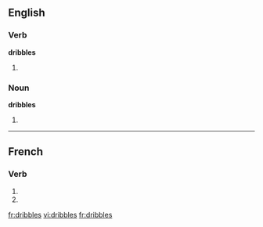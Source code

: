 ==English==

===Verb===
'''dribbles'''

# {{third-person singular of|[[dribble]]}}

===Noun===
'''dribbles'''

# {{plural of|[[dribble]]}}

{{see|dribblés}}

----

==French==

===Verb===
{{fr-verb-form}}

# {{form of|[[second-person|Second-person]] [[singular]] [[present indicative]]|dribbler|lang=French}}
# {{form of|Second-person singular [[present subjunctive]]|dribbler |lang=French}}

[[fr:dribbles]]
[[vi:dribbles]]
[[fr:dribbles]]